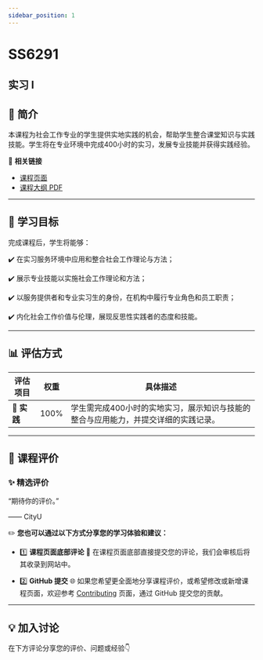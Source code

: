 ```yaml
---
sidebar_position: 1
---
```


# SS6291
## 实习 I

## **📘 简介**
本课程为社会工作专业的学生提供实地实践的机会，帮助学生整合课堂知识与实践技能。学生将在专业环境中完成400小时的实习，发展专业技能并获得实践经验。

🔗 **相关链接**
- [课程页面](https://www.cityu.edu.hk/catalogue/pg/202425/course/SS6291.htm)
- [课程大纲 PDF](https://www.cityu.edu.hk/catalogue/pg/202425/course/SS6291.pdf)

---

## **🎯 学习目标**

完成课程后，学生将能够：

✔️ 在实习服务环境中应用和整合社会工作理论与方法；

✔️ 展示专业技能以实施社会工作理论和方法；

✔️ 以服务提供者和专业实习生的身份，在机构中履行专业角色和员工职责；

✔️ 内化社会工作价值与伦理，展现反思性实践者的态度和技能。

---

## **📊 评估方式**

| **评估项目**             | **权重** | **具体描述**                                                                                       |
|------------------------|---------|---------------------------------------------------------------------------------------------------|
| **💼 实践**             | 100%    | 学生需完成400小时的实地实习，展示知识与技能的整合与应用能力，并提交详细的实践记录。                                               |

---

## **💬 课程评价**

### ✨ **精选评价**
<div className={commentStyles.commentBox}>
    <p className={commentStyles.commentText}>
        “期待你的评价。”
    </p>
    <p className={commentStyles.commentAuthor}>—— CityU</p>
</div>

✏️ **您也可以通过以下方式分享您的学习体验和建议：**

- 1️⃣ **课程页面底部评论**
💬 在课程页面底部直接提交您的评论，我们会审核后将其收录到网站中。

- 2️⃣ **GitHub 提交**
🌐 如果您希望更全面地分享课程评价，或希望修改或新增课程页面，欢迎参考 [Contributing](https://penjc.github.io/CityU/contributing) 页面，通过 GitHub 提交您的贡献。

---

## **💡 加入讨论**

在下方评论分享您的评价、问题或经验👇
<Utterances />
